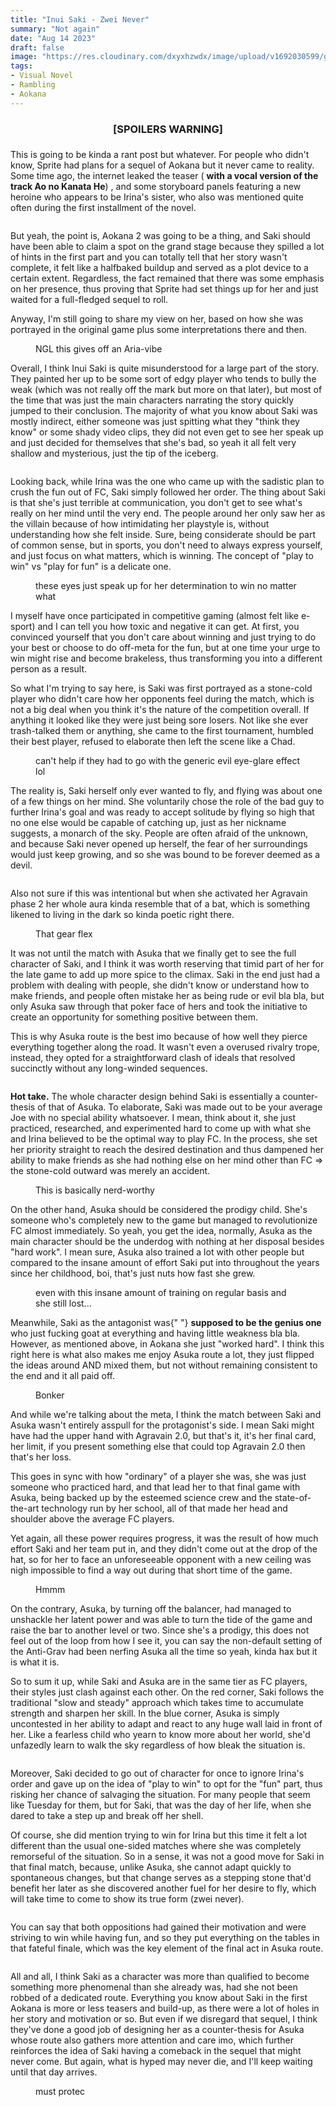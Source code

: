 ```yaml
---
title: "Inui Saki - Zwei Never"
summary: "Not again"
date: "Aug 14 2023"
draft: false
image: "https://res.cloudinary.com/dxyxhzwdx/image/upload/v1692030599/gaftonosh/2023/08/2020-03-28-23_09_39-Aokana.webp"
tags:
- Visual Novel
- Rambling
- Aokana
---
```

<div class="richtext pb-8">
  <center>
    <h3>[SPOILERS WARNING]</h3>
    <h3 />
  </center>
  <p>
    This is going to be kinda a rant post but whatever. For people who didn't
    know, Sprite had plans for a sequel of Aokana but it never came to reality.
    Some time ago, the internet leaked the teaser (
    <strong>with a vocal version of the track Ao no Kanata He</strong>) , and
    some storyboard panels featuring a new heroine who appears to be Irina's
    sister, who also was mentioned quite often during the first installment of
    the novel.
  </p>
  <figure class="kg-card kg-image-card">
    <img
      class="kg-image hoverZoomLink"
      src="http://res.cloudinary.com/dxyxhzwdx/image/upload/q_80/v1/gaftonosh/2023/08/img-181115162606-001.webp"
      alt=""
      height={623}
      loading="lazy"
      width={1000}
    />
  </figure>
  <p>
    But yeah, the point is, Aokana 2 was going to be a thing, and Saki should
    have been able to claim a spot on the grand stage because they spilled a lot
    of hints in the first part and you can totally tell that her story wasn't
    complete, it felt like a halfbaked buildup and served as a plot device to a
    certain extent. Regardless, the fact remained that there was some emphasis
    on her presence, thus proving that Sprite had set things up for her and just
    waited for a full-fledged sequel to roll.
  </p>
  <p>
    Anyway, I'm still going to share my view on her, based on how she was
    portrayed in the original game plus some interpretations there and then.
  </p>
  <figure class="kg-card kg-image-card kg-card-hascaption">
    <img
      class="kg-image hoverZoomLink"
      src="http://res.cloudinary.com/dxyxhzwdx/image/upload/q_80/v1/gaftonosh/2023/08/2020-03-28-23_08_13-Aokana.webp"
      alt=""
      height={1080}
      loading="lazy"
      width={1920}
    />
    <figcaption>NGL this gives off an Aria-vibe</figcaption>
  </figure>
  <p>
    Overall, I think Inui Saki is quite misunderstood for a large part of the
    story. They painted her up to be some sort of edgy player who tends to bully
    the weak (which was not really off the mark but more on that later), but
    most of the time that was just the main characters narrating the story
    quickly jumped to their conclusion. The majority of what you know about Saki
    was mostly indirect, either someone was just spitting what they "think they
    know" or some shady video clips, they did not even get to see her speak up
    and just decided for themselves that she's bad, so yeah it all felt very
    shallow and mysterious, just the tip of the iceberg.
  </p>
  <figure class="kg-card kg-image-card">
    <img
      class="kg-image hoverZoomLink"
      src="http://res.cloudinary.com/dxyxhzwdx/image/upload/q_80/v1/gaftonosh/2023/08/2020-03-28-23_03_39-Aokana.webp"
      alt=""
      height={1080}
      loading="lazy"
      width={1920}
    />
  </figure>
  <p>
    Looking back, while Irina was the one who came up with the sadistic plan to
    crush the fun out of FC, Saki simply followed her order. The thing about
    Saki is that she's just terrible at communication, you don't get to see
    what's really on her mind until the very end. The people around her only saw
    her as the villain because of how intimidating her playstyle is, without
    understanding how she felt inside. Sure, being considerate should be part of
    common sense, but in sports, you don't need to always express yourself, and
    just focus on what matters, which is winning. The concept of "play to win"
    vs "play for fun" is a delicate one.
  </p>
  <figure class="kg-card kg-image-card kg-card-hascaption">
    <img
      class="kg-image hoverZoomLink"
      src="http://res.cloudinary.com/dxyxhzwdx/image/upload/q_80/v1/gaftonosh/2023/08/2020-03-26-11_07_18-Greenshot.webp"
      alt=""
      height={1080}
      loading="lazy"
      width={1920}
    />
    <figcaption>
      these eyes just speak up for her determination to win no matter what
    </figcaption>
  </figure>
  <p>
    I myself have once participated in competitive gaming (almost felt like
    e-sport) and I can tell you how toxic and negative it can get. At first, you
    convinced yourself that you don't care about winning and just trying to do
    your best or choose to do off-meta for the fun, but at one time your urge to
    win might rise and become brakeless, thus transforming you into a different
    person as a result.
  </p>
  <p>
    So what I'm trying to say here, is Saki was first portrayed as a stone-cold
    player who didn't care how her opponents feel during the match, which is not
    a big deal when you think it's the nature of the competition overall. If
    anything it looked like they were just being sore losers. Not like she ever
    trash-talked them or anything, she came to the first tournament, humbled
    their best player, refused to elaborate then left the scene like a Chad.
  </p>
  <figure class="kg-card kg-image-card kg-card-hascaption">
    <img
      class="kg-image hoverZoomLink"
      src="http://res.cloudinary.com/dxyxhzwdx/image/upload/q_80/v1/gaftonosh/2023/08/2020-03-28-23_01_38-Aokana.webp"
      alt=""
      height={1080}
      loading="lazy"
      width={1920}
    />
    <figcaption>
      can't help if they had to go with the generic evil eye-glare effect lol
    </figcaption>
  </figure>
  <p>
    The reality is, Saki herself only ever wanted to fly, and flying was about
    one of a few things on her mind. She voluntarily chose the role of the bad
    guy to further Irina's goal and was ready to accept solitude by flying so
    high that no one else would be capable of catching up, just as her nickname
    suggests, a monarch of the sky. People are often afraid of the unknown, and
    because Saki never opened up herself, the fear of her surroundings would
    just keep growing, and so she was bound to be forever deemed as a devil.
  </p>
  <figure class="kg-card kg-image-card">
    <img
      class="kg-image hoverZoomLink"
      src="http://res.cloudinary.com/dxyxhzwdx/image/upload/q_80/v1/gaftonosh/2023/08/2020-03-28-11_30_58-Aokana.webp"
      alt=""
      height={1080}
      loading="lazy"
      width={1920}
    />
  </figure>
  <p>
    Also not sure if this was intentional but when she activated her Agravain
    phase 2 her whole aura kinda resemble that of a bat, which is something
    likened to living in the dark so kinda poetic right there.
  </p>
  <figure class="kg-card kg-image-card kg-card-hascaption">
    <img
      class="kg-image hoverZoomLink"
      src="http://res.cloudinary.com/dxyxhzwdx/image/upload/q_80/v1/gaftonosh/2023/08/2020-03-28-16_28_00-Aokana.webp"
      alt=""
      height={1080}
      loading="lazy"
      width={1920}
    />
    <figcaption>That gear flex</figcaption>
  </figure>
  <p>
    It was not until the match with Asuka that we finally get to see the full
    character of Saki, and I think it was worth reserving that timid part of her
    for the late game to add up more spice to the climax. Saki in the end just
    had a problem with dealing with people, she didn't know or understand how to
    make friends, and people often mistake her as being rude or evil bla bla,
    but only Asuka saw through that poker face of hers and took the initiative
    to create an opportunity for something positive between them.
  </p>
  <p>
    This is why Asuka route is the best imo because of how well they pierce
    everything together along the road. It wasn't even a overused rivalry trope,
    instead, they opted for a straightforward clash of ideals that resolved
    succinctly without any long-winded sequences.
  </p>
  <figure class="kg-card kg-image-card">
    <img
      class="kg-image hoverZoomLink"
      src="http://res.cloudinary.com/dxyxhzwdx/image/upload/q_80/v1/gaftonosh/2023/08/ss-2015-04-06-at-05-27-15.webp"
      alt=""
      height={2838}
      loading="lazy"
      width={1366}
    />
  </figure>
  <div class="special-quote">
    <p class="g-grid__text">
      <strong>Hot take.</strong> The whole character design behind Saki is
      essentially a counter-thesis of that of Asuka. To elaborate, Saki was made
      out to be your average Joe with no special ability whatsoever. I mean,
      think about it, she just practiced, researched, and experimented hard to
      come up with what she and Irina believed to be the optimal way to play FC.
      In the process, she set her priority straight to reach the desired
      destination and thus dampened her ability to make friends as she had
      nothing else on her mind other than FC =&gt; the stone-cold outward was
      merely an accident.
    </p>
  </div>
  <figure class="kg-card kg-image-card kg-card-hascaption">
    <img
      class="kg-image hoverZoomLink"
      src="http://res.cloudinary.com/dxyxhzwdx/image/upload/q_80/v1/gaftonosh/2023/08/2020-03-28-23_09_57-Aokana.webp"
      alt=""
      height={1080}
      loading="lazy"
      width={1920}
    />
    <figcaption>This is basically nerd-worthy</figcaption>
  </figure>
  <p>
    On the other hand, Asuka should be considered the prodigy child. She's
    someone who's completely new to the game but managed to revolutionize FC
    almost immediately. So yeah, you get the idea, normally, Asuka as the main
    character should be the underdog with nothing at her disposal besides "hard
    work". I mean sure, Asuka also trained a lot with other people but compared
    to the insane amount of effort Saki put into throughout the years since her
    childhood, boi, that's just nuts how fast she grew.
  </p>
  <figure class="kg-card kg-image-card kg-card-hascaption">
    <img
      class="kg-image hoverZoomLink"
      src="http://res.cloudinary.com/dxyxhzwdx/image/upload/q_80/v1/gaftonosh/2023/08/2020-03-28-23_05_48-Aokana.webp"
      alt=""
      height={1080}
      loading="lazy"
      width={1920}
    />
    <figcaption>
      even with this insane amount of training on regular basis and she still
      lost...
    </figcaption>
  </figure>
  <p>
    Meanwhile, Saki as the antagonist was{" "}
    <strong>supposed to be the genius one</strong> who just fucking goat at
    everything and having little weakness bla bla. However, as mentioned above,
    in Aokana she just "worked hard". I think this right here is what also makes
    me enjoy Asuka route a lot, they just flipped the ideas around AND mixed
    them, but not without remaining consistent to the end and it all paid off.
  </p>
  <figure class="kg-card kg-image-card kg-card-hascaption kg-width-full">
    <img
      class="kg-image hoverZoomLink"
      src="http://res.cloudinary.com/dxyxhzwdx/image/upload/q_80/v1/gaftonosh/2023/08/2020-03-28-16_28_26-Aokana.webp"
      alt=""
      height={1080}
      loading="lazy"
      width={1920}
    />
    <figcaption>Bonker</figcaption>
  </figure>
  <p>
    And while we're talking about the meta, I think the match between Saki and
    Asuka wasn't entirely asspull for the protagonist's side. I mean Saki might
    have had the upper hand with Agravain 2.0, but that's it, it's her final
    card, her limit, if you present something else that could top Agravain 2.0
    then that's her loss.
  </p>
  <p>
    This goes in sync with how "ordinary" of a player she was, she was just
    someone who practiced hard, and that lead her to that final game with Asuka,
    being backed up by the esteemed science crew and the state-of-the-art
    technology run by her school, all of that made her head and shoulder above
    the average FC players.
  </p>
  <p>
    Yet again, all these power requires progress, it was the result of how much
    effort Saki and her team put in, and they didn't come out at the drop of the
    hat, so for her to face an unforeseeable opponent with a new ceiling was
    nigh impossible to find a way out during that short time of the game.
  </p>
  <figure class="kg-card kg-image-card kg-card-hascaption">
    <img
      class="kg-image hoverZoomLink"
      src="http://res.cloudinary.com/dxyxhzwdx/image/upload/q_80/v1/gaftonosh/2023/08/2020-03-28-16_41_43-Aokana.webp"
      alt=""
      height={1080}
      loading="lazy"
      width={1920}
    />
    <figcaption>Hmmm</figcaption>
  </figure>
  <p>
    On the contrary, Asuka, by turning off the balancer, had managed to
    unshackle her latent power and was able to turn the tide of the game and
    raise the bar to another level or two. Since she's a prodigy, this does not
    feel out of the loop from how I see it, you can say the non-default setting
    of the Anti-Grav had been nerfing Asuka all the time so yeah, kinda hax but
    it is what it is.
  </p>
  <p>
    So to sum it up, while Saki and Asuka are in the same tier as FC players,
    their styles just clash against each other. On the red corner, Saki follows
    the traditional "slow and steady" approach which takes time to accumulate
    strength and sharpen her skill. In the blue corner, Asuka is simply
    uncontested in her ability to adapt and react to any huge wall laid in front
    of her. Like a fearless child who yearn to know more about her world, she'd
    unfazedly learn to walk the sky regardless of how bleak the situation is.
  </p>
  <figure class="kg-card kg-image-card">
    <img
      class="kg-image hoverZoomLink"
      src="http://res.cloudinary.com/dxyxhzwdx/image/upload/q_80/v1/gaftonosh/2023/08/2020-03-28-16_38_36-Aokana.webp"
      alt=""
      height={1080}
      loading="lazy"
      width={1920}
    />
  </figure>
  <p>
    Moreover, Saki decided to go out of character for once to ignore Irina's
    order and gave up on the idea of "play to win" to opt for the "fun" part,
    thus risking her chance of salvaging the situation. For many people that
    seem like Tuesday for them, but for Saki, that was the day of her life, when
    she dared to take a step up and break off her shell.
  </p>
  <p>
    Of course, she did mention trying to win for Irina but this time it felt a
    lot different than the usual one-sided matches where she was completely
    remorseful of the situation. So in a sense, it was not a good move for Saki
    in that final match, because, unlike Asuka, she cannot adapt quickly to
    spontaneous changes, but that change serves as a stepping stone that'd
    benefit her later as she discovered another fuel for her desire to fly,
    which will take time to come to show its true form (zwei never).
  </p>
  <figure class="kg-card kg-image-card">
    <img
      class="kg-image hoverZoomLink"
      src="http://res.cloudinary.com/dxyxhzwdx/image/upload/q_80/v1/gaftonosh/2023/08/2023-08-13-22_07_25-.webp"
      alt=""
      height={1023}
      loading="lazy"
      width={1843}
    />
  </figure>
  <p>
    You can say that both oppositions had gained their motivation and were
    striving to win while having fun, and so they put everything on the tables
    in that fateful finale, which was the key element of the final act in Asuka
    route.
  </p>
  <figure class="kg-card kg-image-card">
    <img
      class="kg-image hoverZoomLink"
      src="http://res.cloudinary.com/dxyxhzwdx/image/upload/q_80/v1/gaftonosh/2023/08/2020-03-28-23_05_54-Aokana.webp"
      alt=""
      height={1080}
      loading="lazy"
      width={1920}
    />
  </figure>
  <p>
    All and all, I think Saki as a character was more than qualified to become
    something more phenomenal than she already was, had she not been robbed of a
    dedicated route. Everything you know about Saki in the first Aokana is more
    or less teasers and build-up, as there were a lot of holes in her story and
    motivation or so. But even if we disregard that sequel, I think they've done
    a good job of designing her as a counter-thesis for Asuka whose route also
    gathers more attention and care imo, which further reinforces the idea of
    Saki having a comeback in the sequel that might never come. But again, what
    is hyped may never die, and I'll keep waiting until that day arrives.
  </p>
  <figure class="kg-card kg-image-card kg-card-hascaption">
    <img
      class="kg-image hoverZoomLink"
      src="http://res.cloudinary.com/dxyxhzwdx/image/upload/q_80/v1/gaftonosh/2023/08/2020-03-28-23_04_40-Aokana.webp"
      alt=""
      height={1080}
      loading="lazy"
      width={1920}
    />
    <figcaption>must protec</figcaption>
  </figure>
</div>
